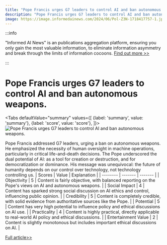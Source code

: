 ```yaml
---
title: "Pope Francis urges G7 leaders to control AI and ban autonomous weapons."
description: "Pope Francis urges G7 leaders to control AI and ban autonomous weapons."
image: https://image.informedainews.com/2024/06/Pol-Z3N-1718417757-1.jpg
---
```



:::info

"Informed AI News" is an publications aggregation platform, ensuring you only gain the most valuable information, to eliminate information asymmetry and break through the limits of information cocoons.  [Find out more >>](/)

:::

# Pope Francis urges G7 leaders to control AI and ban autonomous weapons.


<Tabs
	defaultValue="summary"
	values={[
	{label: 'summary', value: 'summary'},
	{label: 'score', value: 'score'},
]}>
<TabItem value="summary">
<img
  src="https://image.informedainews.com/2024/06/Pol-Z3N-1718417757-1.jpg"
  alt="Pope Francis urges G7 leaders to control AI and ban autonomous weapons."
/>



Pope Francis addressed G7 leaders, urging a ban on autonomous weapons. He emphasized the necessity of human oversight in machine operations, particularly in critical life-and-death decisions. The Pope underscored the dual potential of AI: as a tool for creation or destruction, and for democratization or dominance. His message was unequivocal: the future of humanity depends on our control over technology, not technology controlling us.
</TabItem>
<TabItem value="score">
	| Scores     | Value   | Explanation |
	| -------- | ------- | ------- |
	| Objectivity  | 5    | Content is fairly objective, with balanced reporting on the Pope's views on AI and autonomous weapons.    |
	| Social Impact | 4     | Content has sparked strong social discussion on AI ethics and control, influencing public opinion.    |
	| Credibility    | 5    | Content is completely credible, with solid evidence from authoritative sources like the Pope.    |
	| Potential    | 5    | Content has very high potential to influence policy and ethical discussions on AI use.    |
	| Practicality    | 4    | Content is highly practical, directly applicable to real-world AI policy and ethical discussions.    |
	| Entertainment Value    | 2    | Content is slightly monotonous but includes important ethical discussions on AI.    |
</TabItem>
</Tabs>

[Full article>>](https://www.theguardian.com/world/article/2024/jun/14/pope-tells-g7-leaders-ai-can-be-a-both-terrifying-and-fascinating-tool)
